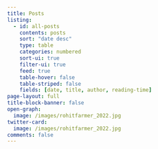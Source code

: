 ```yaml
---
title: Posts
listing:
  - id: all-posts
    contents: posts
    sort: "date desc"
    type: table
    categories: numbered
    sort-ui: true
    filter-ui: true
    feed: true
    table-hover: false
    table-striped: false
    fields: [date, title, author, reading-time]
page-layout: full
title-block-banner: false
open-graph:
  image: /images/rohitfarmer_2022.jpg
twitter-card:
  image: /images/rohitfarmer_2022.jpg
comments: false
---
```


